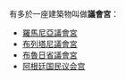 有多於一座建築物叫做'''議會宮'''：

* [[羅馬尼亞議會宮|羅馬尼亞議會宮]]
* [[布列塔尼議會宮|布列塔尼議會宮]]
* [[布魯日省議會宮|布魯日省議會宮]]
* [[阿根廷国民议会宫|阿根廷国民议会宫]]

{{disambig|cat=三字建築物消歧義}}